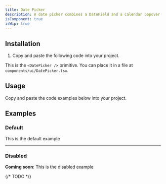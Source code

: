 ```yaml
---
title: Date Picker
description: A date picker combines a DateField and a Calendar popover to allow users to enter or select a date and time value.
isComponent: true
isWip: true
---
```


## Installation

1. Copy and paste the following code into your project.

This is the `<DatePicker />` primitive. You can place it in a file at `components/ui/DatePicker.tsx`.

## Usage

Copy and paste the code examples below into your project.

<ComponentSource src="../../packages/ui/src/DatePicker.tsx" />

## Examples

### Default

This is the default example

<ComponentExample name="DatePicker" story="default" />

---

### Disabled

**Coming soon:** This is the disabled example

{/* TODO */}
